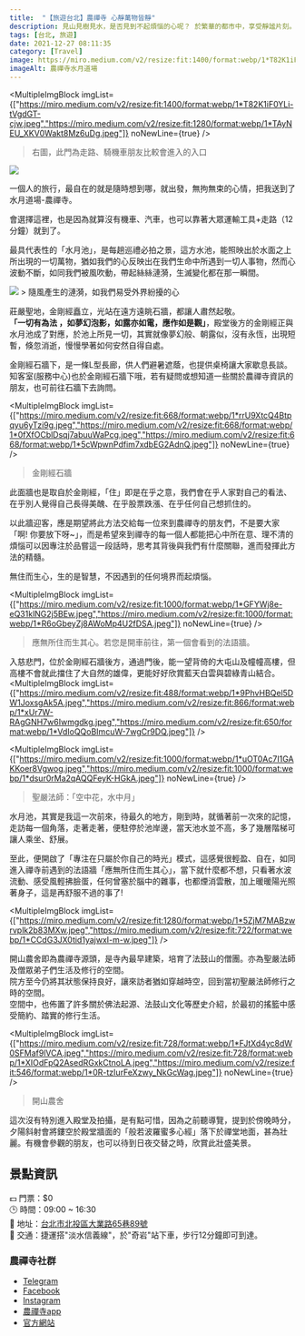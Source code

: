 ```yaml
---
title:  "【旅遊台北】農禪寺 心靜萬物皆靜"
description: 見山見樹見水，是否見到不起煩惱的心呢？ 於繁華的都市中，享受靜謐片刻。
tags: [台北, 旅遊]
date: 2021-12-27 08:11:35
category: [Travel]
image: https://miro.medium.com/v2/resize:fit:1400/format:webp/1*T82K1iF0YLi-tVgdGT-cjw.jpeg
imageAlt: 農禪寺水月道場
---
```


<MultipleImgBlock imgList={["https://miro.medium.com/v2/resize:fit:1400/format:webp/1*T82K1iF0YLi-tVgdGT-cjw.jpeg","https://miro.medium.com/v2/resize:fit:1280/format:webp/1*TAyNEU_XKV0Wakt8Mz6uDg.jpeg"]} noNewLine={true} />
> 右圖，此門為走路、騎機車朋友比較會進入的入口

<img class="post-img" src="https://miro.medium.com/v2/resize:fit:722/format:webp/1*y_3n3_9v2WKwS5s7N0Ehmg.jpeg" />


一個人的旅行，最自在的就是隨時想到哪，就出發，無拘無束的心情，把我送到了 水月道場-農禪寺。

會選擇這裡，也是因為就算沒有機車、汽車，也可以靠著大眾運輸工具+走路（12分鐘）就到了。

最具代表性的「水月池」，是每趟巡禮必拍之景，這方水池，能照映出於水面之上所出現的一切萬物，猶如我們的心反映出在我們生命中所遇到一切人事物，然而心波動不斷，如同我們被風吹動，帶起絲絲漣漪，生滅變化都在那一瞬間。


<img class="post-img" src="https://miro.medium.com/v2/resize:fit:1200/format:webp/1*Bo39mdhdV_c_Xwui8r7lTw.gif" />
> 隨風產生的漣漪，如我們易受外界紛擾的心

莊嚴聖地，金剛經矗立，光站在遠方遠眺石牆，都讓人肅然起敬。<br/>
**「一切有為法 ，如夢幻泡影，如露亦如電，應作如是觀」**，殿堂後方的金剛經正與水月池成了對應，於池上所見一切，其實就像夢幻般、朝露似，沒有永恆，出現短暫，倏忽消逝，慢慢學著如何安然自得自處。

金剛經石牆下，是一條L型長廊，供人們避暑遮蔭，也提供桌椅讓大家歇息長談。知客室(服務中心)也於金剛經石牆下哦，若有疑問或想知道一些關於農禪寺資訊的朋友，也可前往石牆下去詢問。

<MultipleImgBlock imgList={["https://miro.medium.com/v2/resize:fit:668/format:webp/1*rrU9XtcQ4Btpqyu6yTzi9g.jpeg","https://miro.medium.com/v2/resize:fit:668/format:webp/1*0fXfOCblDsqj7abuuWaPcg.jpeg","https://miro.medium.com/v2/resize:fit:668/format:webp/1*5cWpwnPdfim7xdbEG2AdnQ.jpeg"]} noNewLine={true} />
> 金剛經石牆

此面牆也是取自於金剛經，「住」即是在乎之意，我們會在乎人家對自己的看法、在乎別人覺得自己長得美醜、在乎股票跌漲、在乎任何自己想抓住的。

以此牆迎客，應是期望將此方法交給每一位來到農禪寺的朋友們，不是要大家「啊! 你要放下呀~」，而是希望來到禪寺的每一個人都能把心中所在意、理不清的煩惱可以因專注於品嘗這一段話時，思考其背後與我們有什麼關聯，進而發揮此方法的精髓。

無住而生心，生的是智慧，不因遇到的任何境界而起煩惱。

<MultipleImgBlock imgList={["https://miro.medium.com/v2/resize:fit:1000/format:webp/1*GFYWj8e-eQ31klNG2j5BEw.jpeg","https://miro.medium.com/v2/resize:fit:1000/format:webp/1*R6oGbeyZj8AWoMp4U2fDSA.jpeg"]} noNewLine={true} />
> 應無所住而生其心。若您是開車前往，第一個會看到的法語牆。

入慈悲門，位於金剛經石牆後方，通過門後，能一望背倚的大屯山及幢幢高樓，但高樓不會就此擋住了大自然的雄偉，更能好好欣賞藍天白雲與碧綠青山結合。
<MultipleImgBlock imgList={["https://miro.medium.com/v2/resize:fit:488/format:webp/1*9PhvHBQel5DW1JoxsgAk5A.jpeg","https://miro.medium.com/v2/resize:fit:866/format:webp/1*xUr7W-RAgGNH7w6Iwmgdkg.jpeg","https://miro.medium.com/v2/resize:fit:650/format:webp/1*VdIoQQoBImcuW-7wgCr9DQ.jpeg"]} />

<MultipleImgBlock imgList={["https://miro.medium.com/v2/resize:fit:1000/format:webp/1*uOT0Ac7I1GAKKoer8Vgwog.jpeg","https://miro.medium.com/v2/resize:fit:1000/format:webp/1*dsur0rMa2qAQQFeyK-HGkA.jpeg"]} noNewLine={true} />
> 聖嚴法師：「空中花，水中月」

水月池，其實是我這一次前來，待最久的地方，剛到時，就循著前一次來的記憶，走訪每一個角落，走著走著，便駐停於池岸邊，當天池水並不高，多了幾層階梯可讓人乘坐、舒展。

至此，便開啟了「專注在只屬於你自己的時光」模式，這感覺很輕盈、自在，如同進入禪寺前遇到的法語牆「應無所住而生其心」，當下就什麼都不想，只看著水波流動、感受風輕拂臉蛋，任何曾塞於腦中的雜事，也都煙消雲散，加上暖暖陽光照著身子，這是再舒服不過的事了!

<MultipleImgBlock imgList={["https://miro.medium.com/v2/resize:fit:1280/format:webp/1*5ZjM7MABzwrvplk2b83MXw.jpeg","https://miro.medium.com/v2/resize:fit:722/format:webp/1*CCdG3JX0tid1yajwxI-m-w.jpeg"]} />

開山農舍即為農禪寺源頭，是寺內最早建築，培育了法鼓山的僧團。亦為聖嚴法師及僧眾弟子們生活及修行的空間。<br/>
院方至今仍將其狀態保持良好，讓來訪者猶如穿越時空，回到當初聖嚴法師修行之時的空間。<br/>
空間中，也佈置了許多關於佛法起源、法鼓山文化等歷史介紹，於最初的搖籃中感受簡約、踏實的修行生活。

<MultipleImgBlock imgList={["https://miro.medium.com/v2/resize:fit:728/format:webp/1*FJtXd4yc8dW0SFMaf9lVCA.jpeg","https://miro.medium.com/v2/resize:fit:728/format:webp/1*XIOdFpQ2AsedRGxkCtnoLA.jpeg","https://miro.medium.com/v2/resize:fit:546/format:webp/1*0R-tzIurFeXzwy_NkGcWag.jpeg"]} noNewLine={true} />
> 開山農舍

這次沒有特別進入殿堂及拍攝，是有點可惜，因為之前聽導覽，提到於傍晚時分，夕陽斜射會將鏤空於殿堂牆面的「般若波羅蜜多心經」落下於禪堂地面，甚為壯麗。有機會參觀的朋友，也可以待到日夜交替之時，欣賞此壯盛美景。

## 景點資訊
💵 門票：$0<br/>
🕒 時間：09:00 ~ 16:30<br/>
📍 地址：[台北市北投區大業路65巷89號](https://maps.app.goo.gl/tQmDMN6jCQQkuZqz6)<br/>
🚗 交通：捷運搭"淡水信義線"，於"奇岩"站下車，步行12分鐘即可到達。

### 農禪寺社群
- [Telegram](https://t.me/ddmncm)
- [Facebook](https://www.facebook.com/ncm.ddm)
- [Instagram](https://www.instagram.com/ddmncm)
- [農禪寺app](https://ncm.ddm.org.tw/xchome?xsmsid=0L006586789644685307)
- [官方網站](https://ncm.ddm.org.tw/)
